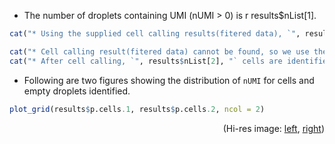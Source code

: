 

* The number of droplets containing UMI (nUMI > 0) is ` `r results$nList[1]` `.

```r
cat("* Using the supplied cell calling results(fitered data), `", results$nList[2], "` cells are identified (min.nUMI = `", results$min.nUMI, "`).\n", sep = "")
```

```r
cat("* Cell calling result(fitered data) cannot be found, so we use the R package [`DropletUtils`](https://bioconductor.org/packages/release/bioc/html/DropletUtils.html)` to identify cell.\n")
cat("* After cell calling, `", results$nList[2], "` cells are identified (min.nUMI = `", results$min.nUMI, "`).\n", sep = "")
```

* Following are two figures showing the distribution of `nUMI` for cells and empty droplets identified. 

```r
plot_grid(results$p.cells.1, results$p.cells.2, ncol = 2)
```
<p align="right">(Hi-res image: <a href="./figures/cells-distr-hist.png">left</a>, <a href="./figures/cells-distr-rank.png">right</a>)</p>
